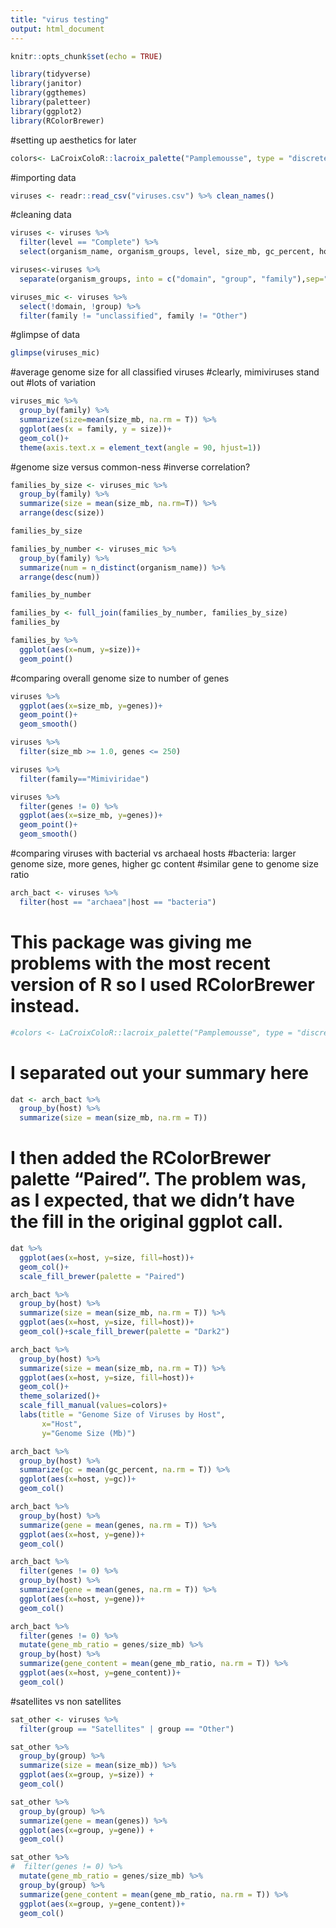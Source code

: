 ```yaml
---
title: "virus testing"
output: html_document
---
```


```r
knitr::opts_chunk$set(echo = TRUE)
```

```r
library(tidyverse)
library(janitor)
library(ggthemes)
library(paletteer)
library(ggplot2)
library(RColorBrewer)
```

#setting up aesthetics for later
```r
colors<- LaCroixColoR::lacroix_palette("Pamplemousse", type = "discrete")
```

#importing data
```r
viruses <- readr::read_csv("viruses.csv") %>% clean_names()
```

#cleaning data
```r
viruses <- viruses %>% 
  filter(level == "Complete") %>% 
  select(organism_name, organism_groups, level, size_mb, gc_percent, host, genes)
```

```r
viruses<-viruses %>% 
  separate(organism_groups, into = c("domain", "group", "family"),sep=";")
```

```r
viruses_mic <- viruses %>% 
  select(!domain, !group) %>% 
  filter(family != "unclassified", family != "Other")
```

#glimpse of data
```r
glimpse(viruses_mic)
```

#average genome size for all classified viruses
#clearly, mimiviruses stand out
#lots of variation
```r
viruses_mic %>% 
  group_by(family) %>% 
  summarize(size=mean(size_mb, na.rm = T)) %>% 
  ggplot(aes(x = family, y = size))+
  geom_col()+
  theme(axis.text.x = element_text(angle = 90, hjust=1))
```

#genome size versus common-ness
#inverse correlation?
```r
families_by_size <- viruses_mic %>% 
  group_by(family) %>% 
  summarize(size = mean(size_mb, na.rm=T)) %>% 
  arrange(desc(size))

families_by_size
```

```r
families_by_number <- viruses_mic %>% 
  group_by(family) %>% 
  summarize(num = n_distinct(organism_name)) %>% 
  arrange(desc(num))

families_by_number
```

```r
families_by <- full_join(families_by_number, families_by_size)
families_by
```

```r
families_by %>% 
  ggplot(aes(x=num, y=size))+
  geom_point()
```

#comparing overall genome size to number of genes
```r
viruses %>% 
  ggplot(aes(x=size_mb, y=genes))+
  geom_point()+
  geom_smooth()
```

```r
viruses %>% 
  filter(size_mb >= 1.0, genes <= 250)
```

```r
viruses %>% 
  filter(family=="Mimiviridae")
```

```r
viruses %>% 
  filter(genes != 0) %>% 
  ggplot(aes(x=size_mb, y=genes))+
  geom_point()+
  geom_smooth()
```

#comparing viruses with bacterial vs archaeal hosts
#bacteria: larger genome size, more genes, higher gc content
#similar gene to genome size ratio
```r
arch_bact <- viruses %>% 
  filter(host == "archaea"|host == "bacteria")
```

# This package was giving me problems with the most recent version of R so I used RColorBrewer instead.
```r
#colors <- LaCroixColoR::lacroix_palette("Pamplemousse", type = "discrete")
```

# I separated out your summary here
```r
dat <- arch_bact %>% 
  group_by(host) %>% 
  summarize(size = mean(size_mb, na.rm = T))
```

# I then added the RColorBrewer palette "Paired". The problem was, as I expected, that we didn't have the fill in the original ggplot call.
```r
dat %>% 
  ggplot(aes(x=host, y=size, fill=host))+
  geom_col()+
  scale_fill_brewer(palette = "Paired")
```

```r
arch_bact %>% 
  group_by(host) %>% 
  summarize(size = mean(size_mb, na.rm = T)) %>%
  ggplot(aes(x=host, y=size, fill=host))+
  geom_col()+scale_fill_brewer(palette = "Dark2")
```

```r
arch_bact %>% 
  group_by(host) %>% 
  summarize(size = mean(size_mb, na.rm = T)) %>%
  ggplot(aes(x=host, y=size, fill=host))+
  geom_col()+
  theme_solarized()+
  scale_fill_manual(values=colors)+
  labs(title = "Genome Size of Viruses by Host",
       x="Host",
       y="Genome Size (Mb)")
```

```r
arch_bact %>% 
  group_by(host) %>% 
  summarize(gc = mean(gc_percent, na.rm = T)) %>%
  ggplot(aes(x=host, y=gc))+
  geom_col()
```

```r
arch_bact %>% 
  group_by(host) %>% 
  summarize(gene = mean(genes, na.rm = T)) %>%
  ggplot(aes(x=host, y=gene))+
  geom_col()
```

```r
arch_bact %>% 
  filter(genes != 0) %>% 
  group_by(host) %>% 
  summarize(gene = mean(genes, na.rm = T)) %>%
  ggplot(aes(x=host, y=gene))+
  geom_col()
```

```r
arch_bact %>% 
  filter(genes != 0) %>% 
  mutate(gene_mb_ratio = genes/size_mb) %>% 
  group_by(host) %>% 
  summarize(gene_content = mean(gene_mb_ratio, na.rm = T)) %>%
  ggplot(aes(x=host, y=gene_content))+
  geom_col()
```
 
#satellites vs non satellites
```r
sat_other <- viruses %>% 
  filter(group == "Satellites" | group == "Other")
```

```r
sat_other %>% 
  group_by(group) %>% 
  summarize(size = mean(size_mb)) %>% 
  ggplot(aes(x=group, y=size)) +
  geom_col()
```

```r
sat_other %>% 
  group_by(group) %>% 
  summarize(gene = mean(genes)) %>% 
  ggplot(aes(x=group, y=gene)) +
  geom_col()
```

```r
sat_other %>% 
#  filter(genes != 0) %>% 
  mutate(gene_mb_ratio = genes/size_mb) %>% 
  group_by(group) %>% 
  summarize(gene_content = mean(gene_mb_ratio, na.rm = T)) %>%
  ggplot(aes(x=group, y=gene_content))+
  geom_col()
```